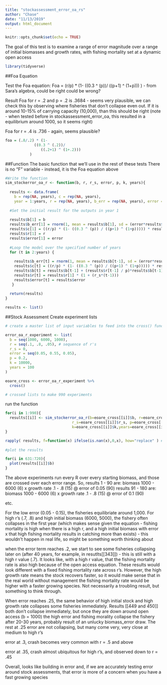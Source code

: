 ```yaml
---
title: "stockassessment_error_oa_rs"
author: "Chase"
date: "11/13/2019"
output: html_document
---
```


```r
knitr::opts_chunk$set(echo = TRUE)
```

The goal of this test is to examine a range of error magnitude over a range of initial biomasses and growth rates, with fishing mortality set at a dynamic open access


```r
library(tidyverse)
```


##Foa Equation

Test the Foa equation:
Foa = (r/p) * (1-
             ((0.3 ^ (p))/
                ((p+1) ^ (1+p)))
           ) - from Sara's algebra, could be right could be wrong?
           
Result Foa for r = .2 and p = .2 is .3684 - seems very plausible, we can check this by observing where fisheries that don't collapse even out. If it is around 10-15% of carrying capacity (10,000), than this should be right (note - when tested before in stockassessment_error_oa, this resulted in a equilibrium around 1000, so it seems right)

Foa for r = .4 is .736 - again, seems plausible?
```r

foa = (.8/.2) * (1-
             ((0.3 ^ (.2))/
                ((.2+1) ^ (1+.2)))
           )

```

##Function
The basic function that we'll use in the rest of these tests
There is no "F" variable - instead, it is the Foa equation above
```r
#Write the function
sim_stockerror_oa_r <- function(b, r, r_s, error, p, k, years){
  
  results <- data.frame(
    b = rep(NA, years), c = rep(NA, years), 
    year = 1:years, r = rep(NA, years), b_err = rep(NA, years), error = rep(NA, years)) #Setup the results dataframe 
  
  #Set the initial result for the outputs in year 1
   
  results$b[1] = b
  results$b_err[1] = rnorm(1, mean = results$b[1], sd = (error*results$b[1])) #simulate error in assessment
  results$c[1] = ((r/p) * (1- ((0.3 ^ (p)) / ((p+1) ^ (1+p))))) * results$b_err[1] #using f=Foa and b=estimate from initial stock assessment
  results$r[1] = r
  results$error[1] = error
  
  #Loop the model over the specified number of years
  for (t in 2:years) {
    
    results$b_err[t] = rnorm(1, mean = results$b[t-1], sd = (error*results$b[t-1]))
    results$c[t] = ((r/p) * (1- ((0.3 ^ (p)) / ((p+1) ^ (1+p))))) * results$b_err[t]
    results$b[t] = results$b[t-1] + (results$r[t-1] / p)*results$b[t-1]*(1 - ((results$b[t-1]/k) ^ p)) - results$c[t]
    results$r[t] = results$r[1] * (1 + (r_s*(t-1)))
    results$error[t] = results$error
   } 
  
  return(results)
}

results <- list()
```

##Stock Assessment
Create experiment lists
```r
# create a master list of input variables to feed into the cross() function

error_oa_r_experiment <- list(
  b = seq(1000, 6000, 1000),
  r = seq(.1, .8, .05), # sequence of r's
  r_s = 0,
  error = seq(0.05, 0.55, 0.05), 
  p = 0.2,
  k = 10000,
  years = 100
)

eoare_cross <- error_oa_r_experiment %>% 
  cross()

# crossed lists to make 990 experiments
```

run the function
```r

for(i in 1:990){
  results[[i]] <- sim_stockerror_oa_r(b=eoare_cross[[i]]$b, r=eoare_cross[[i]]$r,
                              r_s=eoare_cross[[i]]$r_s, p=eoare_cross[[i]]$p, 
                              k=eoare_cross[[i]]$k,years=eoare_cross[[i]]$years, error = eoare_cross[[i]]$error)
}

rapply( results, f=function(x) ifelse(is.nan(x),0,x), how="replace" ) # replace NAN values with 0
 
#plot the results

for(i in 631:720){
  plot(results[[i]]$b)
}

```

The above experiments run every R over every starting biomass, and those are crossed over each error range.
So,
results 1 - 90 are: biomass 1000 - 6000 (6) x growth rate .1 - .8 (15) @ error of 0.05 (90)
results 91 - 180 are: biomass 1000 - 6000 (6) x growth rate .1 - .8 (15) @ error of 0.1 (90) 

etc.

For the low error (0.05 - 0.15), the fisheries equilibriate around 1,000. For high r's (.7, .8) and high initial biomass (6000, 5000), the fishery often collapses in the first year (which makes sense given the equation - fishing mortality is high when there is a high r, and a high initial biomass with error x that high fishing mortality results in catching more than exists) - this wouldn't happen in real life, so might be something worth thinking about

when the error term reaches .2, we start to see some fisheries collapsing later on (after 40 years, for example, in resutlts[[343]]) - this is still with a high r value (.7). It looks like, with a high r value, that the fishing mortality rate is also high because of the open access equation. These results would look different with a fixed fishing mortality rate across r's. However, the high growth rate means the stock recovers faster, so it would make sense that in the real world without management the fishing mortality rate would be higher with a faster growing species. Not necessarily a troubling result, but something to think through.

When error reaches .25, the same behavior of high initial stock and high growth rate collapses some fisheries immediately. Results [[449 and 450]] both don't collapse immediately, but once they are down around open access (b = 1000) the high error and fishing morality collapse the fishery after 20-30 years, probably result of an unlucky biomass_error draw. The rest at .25 error are not collapsing, but many come very, very close at medium to high r's

error at .3, crash becomes very common with r = .5 and above

error at .35, crash almost ubiquitous for high r's, and observed down to r = .45

Overall, looks like building in error and, if we are accurately testing error around stock assessments, that error is more of a concern when you have a fast growing species


